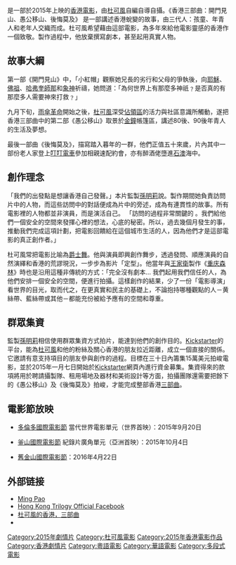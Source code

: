 {{unreferenced|time=2016-08-23T13:30:08+00:00}}
{{Infobox_Film 
| name               = 香港三部曲：開門見山、愚公移山、後悔莫及
| image              = 
| director           = [[杜可風|杜可風]]
| producer           = [[孫明莉|孫明莉]]<br/>[[吳凱恩|吳凱恩]]<br/>[[陳愛冰|陳愛冰]]
| writer             = [[杜可風|杜可風]]
| starring           = [[袁明珊|袁明珊]]<br/>[[周亦彤|周亦彤]]<br/>[[聶靖文|聶靖文]]<br/>[[黃栢晞|黃栢晞]]<br/>[[周家民|周家民]]<br/>[[Kevin_Sherlock|Kevin Sherlock]]<br/>[[陳鳳珍|陳鳳珍]]<br/>[[黃栢晞|黃栢晞]]<br/>[[張嘉怡|張嘉怡]]<br/>[[劉卓頌|劉卓頌]]
| music              = 
| maintheme          = 
| cinematography     = [[杜可風|杜可風]]
| editing            = [[李文浚|李文浚]]<br/>[[葉鎮浦|葉鎮浦]]<br/>[[孫明莉|孫明莉]]
| distributor        = 
| released           = {{film date|2015|9|28|香港|2016|2|19|臺灣}}
| runtime            = 85 分鐘
| country            = {{HKG}}
| language           = [[粵語|粵語]]、[[漢語|國語]]、[[英語|英語]]
| budget             = 
| gross              = 
| rate               = 
}}

{{engname|《香港三部曲：開門見山、愚公移山、後悔莫及》| “''Hong Kong Trilogy: Preschooled Preoccupied Preposterous''” }}是一部於2015年上映的[[香港電影|香港電影]]，由[[杜可風|杜可風]]自編自導自攝。《香港三部曲：開門見山、愚公移山、後悔莫及》 是一部講述香港蛻變的故事，由三代人：孩童、年青人和老年人交織而成。杜可風希望藉由這部電影，為多年來給他電影靈感的香港作一個致敬。製作過程中，他放棄撰寫劇本，甚至起用真實人物。

==故事大綱==
第一部《開門見山》中，「小紅帽」觀察她兄長的劣行和父母的爭執後，向[[耶穌|耶穌]]、[[佛祖|佛祖]]、[[哈弗奎師那|哈弗奎師那]]和[[象神|象神]]祈禱，她問道：「為何世界上有那麼多神祇﹖是否真的有那麼多人需要神來打救﹖」

九月下旬，[[雨傘革命|雨傘革命]]開始之後，[[杜可風|杜可風]]深受[[佔領區|佔領區]]的活力與社區意識所觸動，遂把香港三部曲中的第二部《愚公移山》取景於[[金鐘|金鐘]]帳篷區，講述80後、90後年青人的生活及夢想。

最後一部曲《後悔莫及》，描寫踏入暮年的一群，他們正值五十來歲，片內其中一部份老人家登上[[叮叮電車|叮叮電車]]參加相親速配約會，亦有醉酒佬墮進[[石澳|石澳]]海中。

==創作理念==
「我們的出發點是想讓香港自己發聲。」本片監製[[孫明莉|孫明莉]]說。製作期間她負責訪問片中的人物，而這些訪問中的對話便成為片中的旁述，成為有連貫性的故事。所有電影裡的人物都並非演員，而是演活自己。 「訪問的過程非常關鍵的 。我們給他們一個安全的空間來發揮心裡的想法，心底的秘密。所以，過去幾個月發生的事，推動我們完成這項計劃，把電影回饋給在這個城市生活的人，因為他們才是這部電影的真正創作者。」

杜可風常把電影比喻為[[爵士舞|爵士舞]]。他與演員即興創作舞步，透過發問、順應演員的自然演繹和香港的荒謬現況，一步步為影片「定型」。他當年與[[王家衛|王家衛]]製作《[[重庆森林|重庆森林]]》時也是沿用這種非傳統的方式：「完全沒有劇本... 我們起用我們信任的人，為他們安排一個安全的空間，便進行拍攝。這樣創作的結果，少了一份「電影導演」看世界的目光，取而代之，在更真實和民主的基礎上，不論抱持哪種觀點的人－黄絲帶、藍絲帶或其他－都能充份被給予應有的空間和尊重。

==群眾集資==
監製[[孫明莉|孫明莉]]相信使用群眾集資方式拍片，能達到他們的創作目的。[[Kickstarter|Kickstarter]]的平台，能為[[杜可風|杜可風]]和他的粉絲及關心香港的朋友拉近距離，成立一個直接的關係。它邀請有意支持項目的朋友參與創作的過程。目標在三十日內籌集15萬美元拍峻電影，並於2015年一月七日開始於[[Kickstarter|Kickstarter]]網頁內進行資金募集。集資得來的款項將用於聘請攝製隊、租用場地及器材和美術設計等方面，拍攝團隊還需要把餘下的《愚公移山》及《後悔莫及》拍峻，才能完成整部香港[[三部曲|三部曲]]。

==電影節放映==
*[[多倫多國際電影節|多倫多國際電影節]] 當代世界電影單元（世界首映）：2015年9月20日

*[[釜山國際電影節|釜山國際電影節]] 紀錄片廣角單元（亞洲首映）：2015年10月4日

*[[舊金山國際電影節|舊金山國際電影節]]：2016年4月22日

==外部链接==
*[https://web.archive.org/web/20160828193055/http://www.pentoy.hk/%E7%A4%BE%E6%9C%83/a83/2015/01/12/%E9%98%BF%E9%9B%A2%EF%BC%9A%E9%82%84%E9%A6%99%E6%B8%AF%E4%B8%80%E5%A5%97%E9%9B%BB%E5%BD%B1-%E5%B0%88%E8%A8%AA%E6%9D%9C%E5%8F%AF%E9%A2%A8%E3%80%8A%E9%A6%99%E6%B8%AF%E4%B8%89%E9%83%A8/ Ming Pao]
*[https://www.facebook.com/hktrilogy/ Hong Kong Trilogy Official Facebook]{{Wayback|url=https://www.facebook.com/hktrilogy/ |date=20170326073740 }}
*[https://thestandnews.com/culture/%E5%B0%88%E8%A8%AA-%E6%9D%9C%E5%8F%AF%E9%A2%A8%E7%9A%84%E9%A6%99%E6%B8%AF-%E4%B8%89%E9%83%A8%E6%9B%B2/ 杜可風的香港，三部曲]{{Wayback|url=https://thestandnews.com/culture/%E5%B0%88%E8%A8%AA-%E6%9D%9C%E5%8F%AF%E9%A2%A8%E7%9A%84%E9%A6%99%E6%B8%AF-%E4%B8%89%E9%83%A8%E6%9B%B2/ |date=20160918214813 }}
*{{imdb title|4819804}}

[[Category:2015年劇情片|Category:2015年劇情片]]
[[Category:杜可風電影|Category:杜可風電影]]
[[Category:2015年香港電影作品|Category:2015年香港電影作品]]
[[Category:香港劇情片|Category:香港劇情片]]
[[Category:粵語電影|Category:粵語電影]]
[[Category:華語電影|Category:華語電影]]
[[Category:多段式電影|Category:多段式電影]]